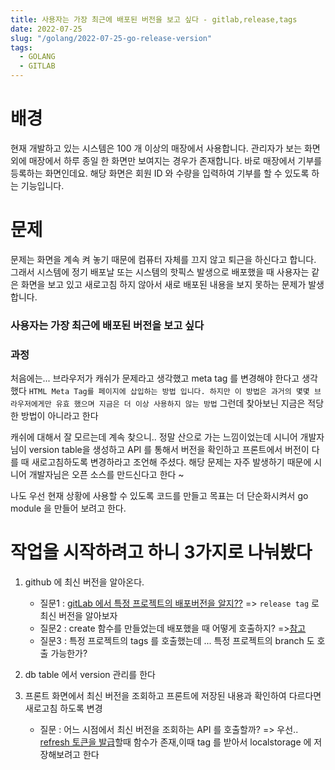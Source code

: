 ```yaml
---
title: 사용자는 가장 최근에 배포된 버전을 보고 싶다 - gitlab,release,tags
date: 2022-07-25
slug: "/golang/2022-07-25-go-release-version"
tags:
  - GOLANG
  - GITLAB
---
```


# 배경
현재 개발하고 있는 시스템은
100 개 이상의 매장에서 사용합니다.
관리자가 보는 화면 외에
매장에서 하루 종일 한 화면만 보여지는 경우가 존재합니다.
바로 매장에서 기부를 등록하는 화면인데요.
해당 화면은 
회원 ID 와 수량을 입력하여 기부를 할 수 있도록 하는 기능입니다.

# 문제
문제는
화면을 계속 켜 놓기 때문에
컴퓨터 자체를 끄지 않고 퇴근을 하신다고 합니다. 
그래서 
시스템에 정기 배포날
또는 시스템의 핫픽스 발생으로 배포했을 때 
사용자는 같은 화면을 보고 있고 새로고침 하지 않아서 
새로 배포된 내용을 보지 못하는 문제가 발생합니다.

### 사용자는 가장 최근에 배포된 버전을 보고 싶다

### 과정

 처음에는...
브라우저가 캐쉬가 문제라고 생각했고
meta tag 를 변경해야 한다고 생각했다
`HTML Meta Tag를 페이지에 삽입하는 방법 입니다. 하지만 이 방법은 과거의 몇몇 브라우저에게만 유효 했으며 지금은 더 이상 사용하지 않는 방법`
그런데 찾아보닌 지금은 적당한 방법이 아니라고 한다

캐쉬에 대해서 잘 모르는데 계속 찾으니.. 정말 산으로 가는 느낌이었는데
시니어 개발자님이
 version table을 생성하고 API 를 통해서 버전을 확인하고 프론트에서 버전이 다를 때 새로고침하도록 변경하라고 조언해 주셨다.
해당 문제는 자주 발생하기 때문에
시니어 개발자님은 오픈 소스를 만드신다고 한다 ~

나도 우선 현재 상황에 사용할 수 있도록 코드를 만들고
목표는 더 단순화시켜서 go module 을 만들어 보려고 한다.

# 작업을 시작하려고 하니 3가지로 나눠봤다
1. github 에  최신 버전을 알아온다.
    - 질문1 : [gitLab 에서 특정 프로젝트의 배포버전을 알지??](https://gwiyeomgo.github.io/git/2022-07-25-gitlab-how-to-know-latest-release-version) => `release tag` 로 최신 버전을 알아보자
    - 질문2 : create 함수를 만들었는데 배포했을 때 어떻게 호출하지?
        =>[참고]( https://dejavuqa.tistory.com/143)
    - 질문3 : 특정 프로젝트의 tags 를 호출했는데 ... 특정 프로젝트의 branch 도 호출 가능한가?

2. db table 에서 version 관리를 한다
3. 프론트 화면에서 최신 버전을 조회하고 프론트에 저장된 내용과 확인하여 다르다면 새로고침 하도록 변경
    - 질문 : 어느 시점에서 최신 버전을 조회하는 API 를 호출할까? => 우선.. [refresh 토큰을 발급]()할때 함수가 존재,이때 tag 를 받아서 localstorage 에 저장해보려고 한다


#